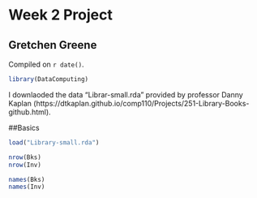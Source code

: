# Week 2 Project

## Gretchen Greene

<!-- leave this material as is -->
Compiled on `r date()`.

```r
library(DataComputing)
```
<!-- put your content after this line -->

I downlaoded the data "Librar-small.rda" provided by professor Danny Kaplan (https://dtkaplan.github.io/comp110/Projects/251-Library-Books-github.html).

##Basics
```r
load("Library-small.rda")
```

```r
nrow(Bks)
nrow(Inv)
```
```r
names(Bks)
names(Inv)
```

